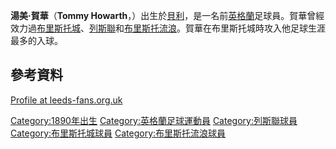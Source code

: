 '''湯美·賀華'''（'''Tommy Howarth'''，{{bd|1890年|4月15日||？|catIdx=Howarth, Tommy}}）出生於[[貝利|貝利]]，是一名前[[英格蘭|英格蘭]]足球員。賀華曾經效力過[[布里斯托城足球會|布里斯托城]]、[[列斯聯足球會|列斯聯]]和[[布里斯托流浪足球俱乐部|布里斯托流浪]]。賀華在布里斯托城時攻入他足球生涯最多的入球。

==參考資料==
[http://www.leeds-fans.org.uk/leeds/players/192.html Profile at leeds-fans.org.uk] {{Wayback|url=http://www.leeds-fans.org.uk/leeds/players/192.html |date=20111008122929 }}

{{足球運動員小作品}}

{{DEFAULTSORT:Howarth, Tommy}}
[[Category:1890年出生|Category:1890年出生]]
[[Category:英格蘭足球運動員|Category:英格蘭足球運動員]]
[[Category:列斯聯球員|Category:列斯聯球員]]
[[Category:布里斯托城球員|Category:布里斯托城球員]]
[[Category:布里斯托流浪球員|Category:布里斯托流浪球員]]